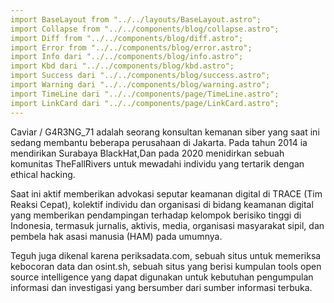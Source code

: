 ```yaml
---
import BaseLayout from "../../layouts/BaseLayout.astro";
import Collapse from "../../components/blog/collapse.astro";
import Diff from "../../components/blog/diff.astro";
import Error from "../../components/blog/error.astro";
import Info dari "../../components/blog/info.astro";
import Kbd dari "../../components/blog/kbd.astro";
import Success dari "../../components/blog/success.astro";
import Warning dari "../../components/blog/warning.astro";
import TimeLine dari "../../components/page/TimeLine.astro";
import LinkCard dari "../../components/page/LinkCard.astro";
---
```


<BaseLayout title="Manz">
  Caviar / G4R3NG_71 adalah seorang konsultan kemanan siber yang saat ini sedang membantu beberapa perusahaan di Jakarta. Pada tahun 2014 ia mendirikan Surabaya BlackHat,Dan pada 2020 menidirkan sebuah komunitas TheFallRivers untuk mewadahi individu yang tertarik dengan ethical hacking.

Saat ini aktif memberikan advokasi seputar keamanan digital di TRACE (Tim Reaksi Cepat), kolektif individu dan organisasi di bidang keamanan digital yang memberikan pendampingan terhadap kelompok berisiko tinggi di Indonesia, termasuk jurnalis, aktivis, media, organisasi masyarakat sipil, dan pembela hak asasi manusia (HAM) pada umumnya.

Teguh juga dikenal karena periksadata.com, sebuah situs untuk memeriksa kebocoran data dan osint.sh, sebuah situs yang berisi kumpulan tools open source intelligence yang dapat digunakan untuk kebutuhan pengumpulan informasi dan investigasi yang bersumber dari sumber informasi terbuka.
</BaseLayout>
